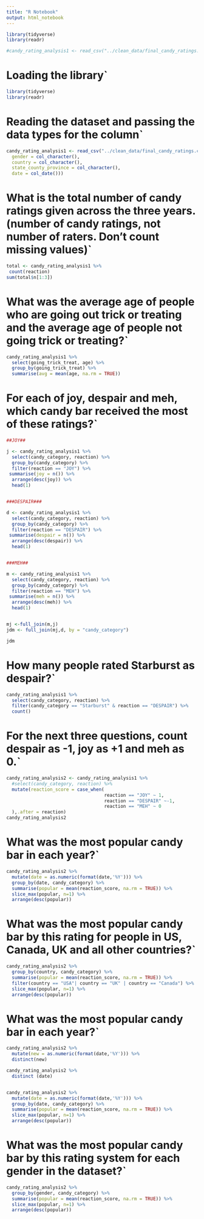 ```yaml
---
title: "R Notebook"
output: html_notebook
---
```


```r
library(tidyverse)
library(readr)
```


```r
#candy_rating_analysis1 <- read_csv("../clean_data/final_candy_ratings.csv", col_types = cols(`Internal ID` = col_number()))

```

# Loading the library`

```r
library(tidyverse)
library(readr)
```

# Reading the dataset and passing the data types for the column`

```r
candy_rating_analysis1 <- read_csv("../clean_data/final_candy_ratings.csv", col_types = cols(`Internal ID` = col_integer(),
  gender = col_character(),
  country = col_character(),
  state_county_province = col_character(),
  date = col_date()))
```

# What is the total number of candy ratings given across the three years. (number of candy ratings, not number of raters. Don’t count missing values)`

```r

total <- candy_rating_analysis1 %>% 
 count(reaction) 
sum(total$n[1:3])
```


# What was the average age of people who are going out trick or treating and the average age of people not going trick or treating?`

```r

candy_rating_analysis1 %>% 
  select(going_trick_treat, age) %>% 
  group_by(going_trick_treat) %>% 
  summarise(avg = mean(age, na.rm = TRUE))

```


# For each of joy, despair and meh, which candy bar received the most of these ratings?`

```r

##JOY##

j <- candy_rating_analysis1 %>% 
  select(candy_category, reaction) %>% 
  group_by(candy_category) %>% 
  filter(reaction == "JOY") %>% 
 summarise(joy = n()) %>% 
  arrange(desc(joy)) %>% 
  head(1)


###DESPAIR###

d <- candy_rating_analysis1 %>% 
  select(candy_category, reaction) %>% 
  group_by(candy_category) %>% 
  filter(reaction == "DESPAIR") %>% 
 summarise(despair = n()) %>% 
  arrange(desc(despair)) %>% 
  head(1)


###MEH##

m <- candy_rating_analysis1 %>% 
  select(candy_category, reaction) %>% 
  group_by(candy_category) %>% 
  filter(reaction == "MEH") %>% 
 summarise(meh = n()) %>% 
  arrange(desc(meh)) %>% 
  head(1)


mj <-full_join(m,j)
jdm <- full_join(mj,d, by = "candy_category")

jdm
```

# How many people rated Starburst as despair?`

```r

candy_rating_analysis1 %>% 
  select(candy_category, reaction) %>% 
  filter(candy_category == "Starburst" & reaction == "DESPAIR") %>% 
  count()
```
# For the next three questions, count despair as -1, joy as +1 and meh as 0.`

```r

candy_rating_analysis2 <- candy_rating_analysis1 %>%
  #select(candy_category, reaction) %>% 
  mutate(reaction_score = case_when(
                                    reaction == "JOY" ~ 1,
                                    reaction == "DESPAIR" ~-1,
                                    reaction == "MEH" ~ 0
  ),.after = reaction)
candy_rating_analysis2
```

# What was the most popular candy bar in each year?`

```r

candy_rating_analysis2 %>% 
  mutate(date = as.numeric(format(date,'%Y'))) %>% 
  group_by(date, candy_category) %>% 
  summarise(popular = mean(reaction_score, na.rm = TRUE)) %>% 
  slice_max(popular, n=1) %>% 
  arrange(desc(popular))

```


# What was the most popular candy bar by this rating for people in US, Canada, UK and all other countries?`


```r

candy_rating_analysis2 %>% 
  group_by(country, candy_category) %>% 
  summarise(popular = mean(reaction_score, na.rm = TRUE)) %>% 
  filter(country == "USA"| country == "UK" | country == "Canada") %>% 
  slice_max(popular, n=1) %>% 
  arrange(desc(popular))


```


# What was the most popular candy bar in each year?`

```r

candy_rating_analysis2 %>% 
  mutate(new = as.numeric(format(date,'%Y'))) %>% 
  distinct(new)

candy_rating_analysis2 %>% 
  distinct (date)


candy_rating_analysis2 %>% 
  mutate(date = as.numeric(format(date,'%Y'))) %>% 
  group_by(date, candy_category) %>% 
  summarise(popular = mean(reaction_score, na.rm = TRUE)) %>% 
  slice_max(popular, n=1) %>% 
  arrange(desc(popular))
```


# What was the most popular candy bar by this rating system for each gender in the dataset?`

```r

candy_rating_analysis2 %>% 
  group_by(gender, candy_category) %>% 
  summarise(popular = mean(reaction_score, na.rm = TRUE)) %>% 
  slice_max(popular, n=1) %>% 
  arrange(desc(popular))
 


```






